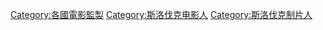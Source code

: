 [[Category:各國電影監製|Category:各國電影監製]]
[[Category:斯洛伐克电影人|Category:斯洛伐克电影人]]
[[Category:斯洛伐克制片人|Category:斯洛伐克制片人]]